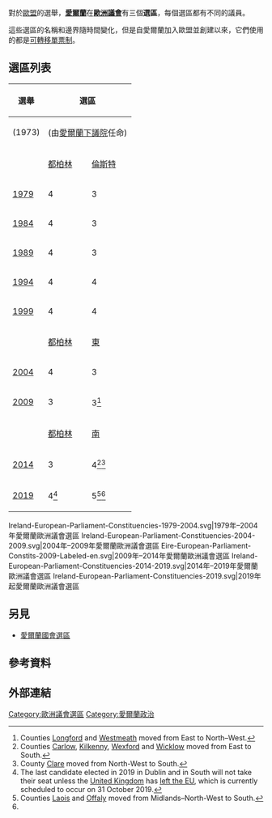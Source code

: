 對於[[歐盟|歐盟]]的選舉，'''[[愛爾蘭|愛爾蘭]]'''在'''[[歐洲議會|歐洲議會]]'''有三個'''選區'''，每個選區都有不同的議員。

這些選區的名稱和邊界隨時間變化，但是自愛爾蘭加入歐盟並創建以來，它們使用的都是[[可轉移單票制|可轉移單票制]]。

== 選區列表 ==

{|class="wikitable"
!選舉
!colspan="4" |選區
!總席次
|-
|(1973)
|colspan="4" align ="center" |(由[[愛爾蘭下議院|愛爾蘭下議院]]任命)
|10<ref>{{cite book|chapter-url=http://historical-debates.oireachtas.ie/S/0073/S.0073.197212200005.html|title=Parliamentary Debates: Seanad Éireann|pages=Vol. 73, pp.1460–61|chapter=Appointment of Delegates to the Assembly of European Communities: Motion.|date=20 December 1972|access-date=24 October 2007|publisher=[[Government_of_Ireland|Government of Ireland]]|archive-date=2013-09-27|archive-url=https://web.archive.org/web/20130927200723/http://historical-debates.oireachtas.ie/S/0073/S.0073.197212200005.html|dead-url=no}}</ref>
|-

!
![[都柏林_(歐洲議會選區)|都柏林]]
![[倫斯特_(歐洲議會選區)|倫斯特]]
![[明斯特_(歐洲議會選區)|明斯特]]
![[康諾特-阿爾斯特_(歐洲議會選區)|康諾特-阿爾斯特]]
!
|-
|[[1979_European_Parliament_election_in_Ireland|1979]]
|4
|3
|5
|3
|15
|-
|[[1984_European_Parliament_election_in_Ireland|1984]]
|4
|3
|5
|3
|15
|-
|[[1989_European_Parliament_election_in_Ireland|1989]]
|4
|3
|5
|3
|15
|-
|[[1994_European_Parliament_election_in_Ireland|1994]]
|4
|4
|4
|3
|15
|-
|[[1999_European_Parliament_election_in_Ireland|1999]]
|4
|4
|4
|3
|15
|-
!
![[都柏林_(歐洲議會選區)|都柏林]]
![[東_(歐洲議會選區)|東]]
![[南_(歐洲議會選區)|南]]
![[北-西_(歐洲議會選區)|北-西]]
!
|-
|[[2004_European_Parliament_election_in_Ireland|2004]]
|4
|3
|3<ref name="mov2004">[[County_Clare|County Clare]] moved from Munster/South to Connacht–Ulster/North–West.</ref>
|3<ref name="mov2004"/>
|13
|-
|[[2009年歐洲議會選舉_Ireland|2009]]
|3
|3<ref name="mov2009">Counties [[County_Longford|Longford]] and [[County_Westmeath|Westmeath]] moved from East to North–West.</ref>
|3
|3<ref name="mov2009"/>
|12
|-
!
![[都柏林_(歐洲議會選區)|都柏林]]
! colspan=2|[[南_(歐洲議會選區)|南]]
![[中–北-西_(歐洲議會選區)|中–北-西]]
!
|-
|[[2014_European_Parliament_election_in_Ireland|2014]]
|3
|colspan=2|4<ref name="mov2014a">Counties [[County_Carlow|Carlow]], [[County_Kilkenny|Kilkenny]], [[County_Wexford|Wexford]] and [[County_Wicklow|Wicklow]] moved from East to South.</ref><ref name="mov2014b">County [[County_Clare|Clare]] moved from North-West to South.</ref>
|4<ref name="mov2014b"/><ref name="mov2014c">Counties of [[County_Kildare|Kildare]], [[County_Laois|Laois]], [[County_Louth|Louth]], [[County_Meath|Meath]], [[County_Offaly|Offaly]] and [[County_Westmeath|Westmeath]] moved from East.</ref>
|11<ref>{{cite web|url=http://www.constituency-commission.ie/ep/docs/report-on-european-parliament-constituencies-2013.pdf|title=Report on European Parliament Constituencies 2013|work=[[Constituency_Commission|Constituency Commission]]|date=25 September 2013|access-date=25 September 2013|archive-date=2021-01-23|archive-url=https://web.archive.org/web/20210123052113/http://www.constituency-commission.ie/ep/docs/report-on-european-parliament-constituencies-2013.pdf|dead-url=no}}</ref>
|-

|[[2019_European_Parliament_election_in_Ireland|2019]]
|4<ref name=Brexit>The last candidate elected in 2019 in Dublin and in South will not take their seat unless the [[United_Kingdom|United Kingdom]] has [[Brexit|left the EU]], which is currently scheduled to occur on 31 October 2019.</ref>
|colspan=2|5<ref name="mov2019">Counties [[County_Laois|Laois]] and [[County_Offaly|Offaly]] moved from Midlands–North-West to South.</ref><ref name=Brexit/>
|4<ref name="mov2019"/>
|13<ref>{{cite news|url=https://www.rte.ie/news/politics/2018/0924/995830-european-parliament-seats/|title=Dublin and Ireland South to gain extra European Parliament seats|work=RTÉ News|date=24 September 2018|access-date=25 September 2018|archive-date=2020-09-17|archive-url=https://web.archive.org/web/20200917072709/https://www.rte.ie/news/politics/2018/0924/995830-european-parliament-seats/|dead-url=no}}</ref>
|}
<gallery>
Ireland-European-Parliament-Constituencies-1979-2004.svg|1979年–2004年愛爾蘭歐洲議會選區
Ireland-European-Parliament-Constituencies-2004-2009.svg|2004年–2009年愛爾蘭歐洲議會選區
Eire-European-Parliament-Constits-2009-Labeled-en.svg|2009年–2014年愛爾蘭歐洲議會選區
Ireland-European-Parliament-Constituencies-2014-2019.svg|2014年–2019年愛爾蘭歐洲議會選區
Ireland-European-Parliament-Constituencies-2019.svg|2019年起愛爾蘭歐洲議會選區
</gallery>

== 另見 ==
* [[愛爾蘭國會選區|愛爾蘭國會選區]]

== 參考資料 ==
{{reflist}}

== 外部連結 ==
{{歐洲議會選區 2020–24年}}
{{歐洲議會選區 2019–24年}}
{{歐洲議會選區 2014–2019年}}

[[Category:歐洲議會選區|Category:歐洲議會選區]]
[[Category:愛爾蘭政治|Category:愛爾蘭政治]]